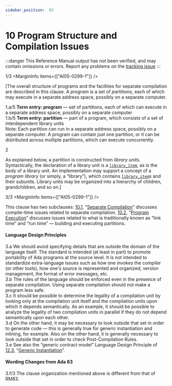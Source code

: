 ```yaml
---
sidebar_position:  85
---
```


# 10 Program Structure and Compilation Issues

:::danger
This Reference Manual output has not been verified,
and may contain omissions or errors.
Report any problems on the [tracking issue](https://github.com/ada-lang-io/ada-lang-io/issues/20)
:::


<MarginText>1/3</MarginText>
<MarginInfo items={["AI05-0299-1"]} />
<p>[The overall structure of programs and the facilities for separate compilation are described in this clause. A <em>program</em> is a set of <em>partitions</em>, each of which may execute in a separate address space, possibly on a separate computer. <br /></p>

<AnnotatedOnly>
<MarginText>1.a/5</MarginText>
<Admonition type="aarm" aarm="note">
<strong>Term entry: </strong><strong>program</strong> &mdash; set of partitions, each of which can execute in a separate address space, possibly on a separate computer<br />
</Admonition>
</AnnotatedOnly>

<AnnotatedOnly>
<MarginText>1.b/5</MarginText>
<Admonition type="aarm" aarm="note">
<strong>Term entry: </strong><strong>partition</strong> &mdash; part of a program, which consists of a set of interdependent library units<br />Note: Each partition can run in a separate address space, possibly on a separate computer. A program can contain just one partition, or it can be distributed across multiple partitions, which can execute concurrently.<br />
</Admonition>
</AnnotatedOnly>

<MarginText>2</MarginText>
<p>As explained below, a partition is constructed from <em>library units</em>. Syntactically, the declaration of a library unit is a <code><a href="/docs/arm/AA-10/AA-10.1#S0287">library_item</a></code>, as is the body of a library unit. An implementation may support a concept of a <em>program library</em> (or simply, a &ldquo;library&rdquo;), which contains <code><a href="/docs/arm/AA-10/AA-10.1#S0287">library_item</a></code>s and their subunits. Library units may be organized into a hierarchy of children, grandchildren, and so on.]<br /></p>

<MarginText>3/3</MarginText>
<MarginInfo items={["AI05-0299-1"]} />
<p>This clause has two subclauses: <a href="/docs/arm/AA-10/AA-10.1">10.1</a>, &ldquo;<a href="/docs/arm/AA-10/AA-10.1">Separate Compilation</a>&rdquo; discusses compile-time issues related to separate compilation. <a href="/docs/arm/AA-10/AA-10.2">10.2</a>, &ldquo;<a href="/docs/arm/AA-10/AA-10.2">Program Execution</a>&rdquo; discusses issues related to what is traditionally known as &ldquo;link time&rdquo; and &ldquo;run time&rdquo; &mdash; building and executing partitions.<br /></p>


#### Language Design Principles

<AnnotatedOnly>
<MarginText>3.a</MarginText>
<Admonition type="aarm" aarm="note">
We should avoid specifying details that are outside the domain of the language itself. The standard is intended (at least in part) to promote portability of Ada programs at the source level. It is not intended to standardize extra-language issues such as how one invokes the compiler (or other tools), how one's source is represented and organized, version management, the format of error messages, etc.<br />
</Admonition>
</AnnotatedOnly>

<AnnotatedOnly>
<MarginText>3.b</MarginText>
<Admonition type="aarm" aarm="note">
The rules of the language should be enforced even in the presence of separate compilation. Using separate compilation should not make a program less safe.<br />
</Admonition>
</AnnotatedOnly>

<AnnotatedOnly>
<MarginText>3.c</MarginText>
<Admonition type="aarm" aarm="note">
It should be possible to determine the legality of a compilation unit by looking only at the compilation unit itself and the compilation units upon which it depends semantically. As an example, it should be possible to analyze the legality of two compilation units in parallel if they do not depend semantically upon each other.<br />
</Admonition>
</AnnotatedOnly>

<AnnotatedOnly>
<MarginText>3.d</MarginText>
<Admonition type="aarm" aarm="note">
On the other hand, it may be necessary to look outside that set in order to generate code &mdash; this is generally true for generic instantiation and inlining, for example. Also on the other hand, it is generally necessary to look outside that set in order to check Post-Compilation Rules.<br />
</Admonition>
</AnnotatedOnly>

<AnnotatedOnly>
<MarginText>3.e</MarginText>
<Admonition type="aarm" aarm="note">
See also the &ldquo;generic contract model&rdquo; Language Design Principle of <a href="/docs/arm/AA-12/AA-12.3">12.3</a>, &ldquo;<a href="/docs/arm/AA-12/AA-12.3">Generic Instantiation</a>&rdquo;. <br />
</Admonition>
</AnnotatedOnly>

<AnnotatedOnly>

#### Wording Changes from Ada 83

</AnnotatedOnly>
<AnnotatedOnly>
<MarginText>3.f/3</MarginText>
<MarginInfo items={["AI05-0299-1"]} />
<Admonition type="aarm" aarm="note">
The clause organization mentioned above is different from that of RM83. <br />
</Admonition>
</AnnotatedOnly>

